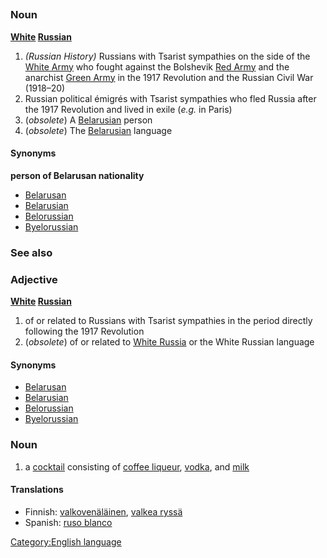 =={{en}}==
[[Category:English language]]
===Noun===
'''[[White]] [[Russian]]'''

# ''(Russian History)'' Russians with Tsarist sympathies on the side of the [[White Army]] who fought against the Bolshevik [[Red Army]] and the anarchist [[Green Army]] in the 1917 Revolution and the Russian Civil War (1918&ndash;20)
# Russian political émigrés with Tsarist sympathies who fled Russia after the 1917 Revolution and lived in exile (''e.g.'' in Paris)
# (''obsolete'') A [[Belarusian]] person
# (''obsolete'') The [[Belarusian]] language

====Synonyms====
'''person of Belarusan nationality'''
*[[Belarusan]]
*[[Belarusian]]
*[[Belorussian]]
*[[Byelorussian]]

===See also===

===Adjective===
'''[[White]] [[Russian]]'''

# of or related to Russians with Tsarist sympathies in the period directly following the 1917 Revolution
# (''obsolete'') of or related to [[White Russia]] or the White Russian language

====Synonyms====
*[[Belarusan]]
*[[Belarusian]]
*[[Belorussian]]
*[[Byelorussian]]

===Noun===
<!-- capitalised always even in this sense? -->

# a [[cocktail]] consisting of [[coffee liqueur]], [[vodka]], and [[milk]]

====Translations====
*Finnish: [[valkovenäläinen]], [[valkea ryssä]]
*Spanish: [[ruso blanco]]